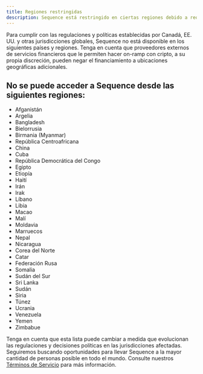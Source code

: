 ```yaml
---
title: Regiones restringidas
description: Sequence está restringido en ciertas regiones debido a requisitos regulatorios de Canadá, EE. UU. y otras jurisdicciones globales.
---
```


Para cumplir con las regulaciones y políticas establecidas por Canadá, EE. UU. y otras jurisdicciones globales, Sequence no está disponible en los siguientes países y regiones. Tenga en cuenta que proveedores externos de servicios financieros que le permiten hacer on-ramp con cripto, a su propia discreción, pueden negar el financiamiento a ubicaciones geográficas adicionales.

## No se puede acceder a Sequence desde las siguientes regiones:

- Afganistán
- Argelia
- Bangladesh
- Bielorrusia
- Birmania (Myanmar)
- República Centroafricana
- China
- Cuba
- República Democrática del Congo
- Egipto
- Etiopía
- Haití
- Irán
- Irak
- Líbano
- Libia
- Macao
- Malí
- Moldavia
- Marruecos
- Nepal
- Nicaragua
- Corea del Norte
- Catar
- Federación Rusa
- Somalia
- Sudán del Sur
- Sri Lanka
- Sudán
- Siria
- Túnez
- Ucrania
- Venezuela
- Yemen
- Zimbabue

Tenga en cuenta que esta lista puede cambiar a medida que evolucionan las regulaciones y decisiones políticas en las jurisdicciones afectadas. Seguiremos buscando oportunidades para llevar Sequence a la mayor cantidad de personas posible en todo el mundo. Consulte nuestros [Términos de Servicio](https://sequence.xyz/terms) para más información.